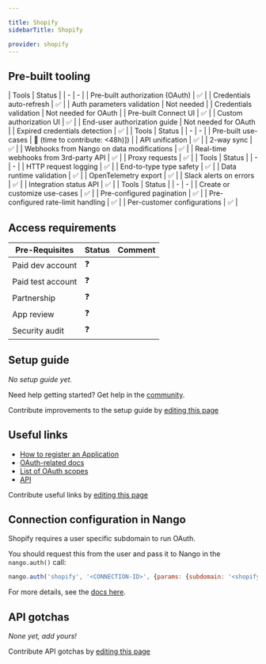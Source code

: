 ```yaml
---

title: Shopify
sidebarTitle: Shopify

provider: shopify
---
```




<Overview />

## Pre-built tooling

<AccordionGroup>
<Accordion title="✅ Authorization">
| Tools | Status |
| - | - |
| Pre-built authorization (OAuth) | ✅ |
| Credentials auto-refresh | ✅ |
| Auth parameters validation | Not needed |
| Credentials validation | Not needed for OAuth |
| Pre-built Connect UI | ✅ |
| Custom authorization UI | ✅ |
| End-user authorization guide | Not needed for OAuth |
| Expired credentials detection | ✅ |
</Accordion>
<Accordion title="✅ Read & write data">
| Tools | Status |
| - | - |
| Pre-built use-cases | 🚫 (time to contribute: &lt;48h)]) |
| API unification | ✅ |
| 2-way sync | ✅ |
| Webhooks from Nango on data modifications | ✅ |
| Real-time webhooks from 3rd-party API | ✅ |
| Proxy requests | ✅ |
</Accordion>
<Accordion title="✅ Observability & data quality">
| Tools | Status |
| - | - |
| HTTP request logging | ✅ |
| End-to-type type safety | ✅ |
| Data runtime validation | ✅ |
| OpenTelemetry export | ✅ |
| Slack alerts on errors | ✅ |
| Integration status API | ✅ |
</Accordion>
<Accordion title="✅ Customization">
| Tools | Status |
| - | - |
| Create or customize use-cases | ✅ |
| Pre-configured pagination | ✅ |
| Pre-configured rate-limit handling | ✅ |
| Per-customer configurations | ✅ |
</Accordion>
</AccordionGroup>

<PreBuiltUseCases />

## Access requirements
| Pre-Requisites | Status | Comment|
| - | - | - |
| Paid dev account | ❓ |  |
| Paid test account | ❓ |  |
| Partnership | ❓ | |
| App review | ❓ |  |
| Security audit | ❓ | |


## Setup guide

_No setup guide yet._

<Tip>Need help getting started? Get help in the [community](https://nango.dev/slack).</Tip>

<Note>Contribute improvements to the setup guide by [editing this page](https://github.com/nangohq/nango/tree/master/docs-v2/integrations/all/shopify.mdx)</Note>


## Useful links

-   [How to register an Application](https://shopify.dev/docs/apps/auth/oauth/getting-started#step-1-retrieve-client-credentials)
-   [OAuth-related docs](https://shopify.dev/docs/apps/auth/oauth)
-   [List of OAuth scopes](https://shopify.dev/docs/api/usage/access-scopes#authenticated-access-scopes)
-   [API](https://shopify.dev/docs/api/admin)

<Note>Contribute useful links by [editing this page](https://github.com/nangohq/nango/tree/master/docs-v2/integrations/all/shopify.mdx)</Note>

## Connection configuration in Nango

Shopify requires a user specific subdomain to run OAuth.

You should request this from the user and pass it to Nango in the `nango.auth()` call:

```js
nango.auth('shopify', '<CONNECTION-ID>', {params: {subdomain: '<shopify-subdomain>'}});
```

For more details, see the [docs here](/guides/getting-started/authorize-an-api-from-your-app#apis-requiring-connection-specific-configuration-for-authorization).

## API gotchas

_None yet, add yours!_

<Note>Contribute API gotchas by [editing this page](https://github.com/nangohq/nango/tree/master/docs-v2/integrations/all/shopify.mdx)</Note>

